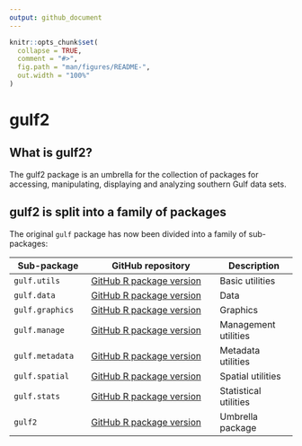 ```yaml
---
output: github_document
---
```


<!-- README.md is generated from README.Rmd. Please edit that file -->

```r
knitr::opts_chunk$set(
  collapse = TRUE,
  comment = "#>",
  fig.path = "man/figures/README-",
  out.width = "100%"
)
```

# gulf2

<!-- badges: start -->
<!-- badges: end -->


## What is gulf2?

The gulf2 package is an umbrella for the collection of packages for accessing, manipulating, displaying and analyzing southern Gulf data sets.

## gulf2 is split into a family of packages

The original `gulf` package has now been divided into a family of sub-packages:

| Sub-package | GitHub repository | Description |
| ----------  | ----------------- | ----------  |
| `gulf.utils` | [GitHub R package version](https://github.com/TobieSurette/gulf.utils) | Basic utilities |
| `gulf.data` | [GitHub R package version](https://github.com/TobieSurette/gulf.data) | Data |
| `gulf.graphics` | [GitHub R package version](https://github.com/TobieSurette/gulf.graphics) | Graphics |
| `gulf.manage` | [GitHub R package version](https://github.com/TobieSurette/gulf.manage) | Management utilities |
| `gulf.metadata` | [GitHub R package version](https://github.com/TobieSurette/gulf.metadata) | Metadata utilities |
| `gulf.spatial` | [GitHub R package version](https://github.com/TobieSurette/gulf.spatial) | Spatial utilities |
| `gulf.stats` | [GitHub R package version](https://github.com/TobieSurette/gulf.stats) | Statistical utilities |
| `gulf2` | [GitHub R package version](https://github.com/RicardD/gulf2) | Umbrella package |


